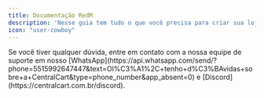 ```yaml
---
title: Documentação RedM
description: 'Nesse guia tem tudo o que você precisa para criar sua loja para seu servidor de RedM e automatizar a entrega de forma rápida e prática.'
icon: "user-cowboy"
---
```


<Card horizontal title="Como instalar o script do RedM" icon="folder-arrow-down" href="/redm/instalacao" color="#25d366"> 
</Card>

<Card horizontal title="Como deixar um produto temporário" icon="clock-three-thirty" href="/general/produto-temporario" color="#25d366"> 
</Card>

<Card horizontal title="Como criar um vip inicial" icon="circle-star" href="/general/vip-inicial" color="#25d366"> 
</Card>

<Card horizontal title="Como configurar o widget de conexão" icon="sliders" href="/fivem/widget-de-conexao" color="#25d366"> 
</Card>

<Card horizontal title="Como funciona a configuração do script da CentralCart" icon="gear" href="/general/config-cfx" color="#25d366"> 
</Card>

<Card horizontal title="Como criar uma loja para seu servidor de RedM" icon="basket-shopping" href="/redm/como-criar-loja" color="#25d366"> 
</Card>


<Check>
Se você tiver qualquer dúvida, entre em contato com a nossa equipe de suporte
em nosso [WhatsApp](https://api.whatsapp.com/send/?phone=5515992647447&text=Ol%C3%A1%2C+tenho+d%C3%BAvidas+sobre+a+CentralCart&type=phone_number&app_absent=0) 
e [Discord](https://centralcart.com.br/discord).
</Check>

